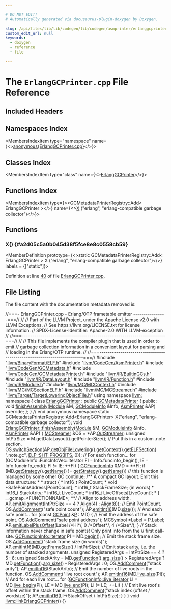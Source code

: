 ```yaml
---

# DO NOT EDIT!
# Automatically generated via docusaurus-plugin-doxygen by Doxygen.

slug: /api/files/lib/lib/codegen/lib/codegen/asmprinter/erlanggcprinter-cpp
custom_edit_url: null
keywords:
  - doxygen
  - reference
  - file

---
```





# The `ErlangGCPrinter.cpp` File Reference

<DoxygenPage pluginConfig={pluginConfig}>



## Included Headers

<IncludesList>
<IncludesListItem
  filePath="llvm/BinaryFormat/ELF.h"
  permalink="/docs/api/files/include/include/llvm/include/llvm/binaryformat/elf-h"
  isLocal="true" />
<IncludesListItem
  filePath="llvm/CodeGen/AsmPrinter.h"
  permalink="/docs/api/files/include/include/llvm/include/llvm/codegen/asmprinter-h"
  isLocal="true" />
<IncludesListItem
  filePath="llvm/CodeGen/GCMetadata.h"
  permalink="/docs/api/files/include/include/llvm/include/llvm/codegen/gcmetadata-h"
  isLocal="true" />
<IncludesListItem
  filePath="llvm/CodeGen/GCMetadataPrinter.h"
  permalink="/docs/api/files/include/include/llvm/include/llvm/codegen/gcmetadataprinter-h"
  isLocal="true" />
<IncludesListItem
  filePath="llvm/IR/BuiltinGCs.h"
  permalink="/docs/api/files/include/include/llvm/include/llvm/ir/builtingcs-h"
  isLocal="true" />
<IncludesListItem
  filePath="llvm/IR/DataLayout.h"
  permalink="/docs/api/files/include/include/llvm/include/llvm/ir/datalayout-h"
  isLocal="true" />
<IncludesListItem
  filePath="llvm/IR/Function.h"
  permalink="/docs/api/files/include/include/llvm/include/llvm/ir/function-h"
  isLocal="true" />
<IncludesListItem
  filePath="llvm/IR/Module.h"
  permalink="/docs/api/files/include/include/llvm/include/llvm/ir/module-h"
  isLocal="true" />
<IncludesListItem
  filePath="llvm/MC/MCContext.h"
  permalink="/docs/api/files/include/include/llvm/include/llvm/mc/mccontext-h"
  isLocal="true" />
<IncludesListItem
  filePath="llvm/MC/MCSectionELF.h"
  permalink="/docs/api/files/include/include/llvm/include/llvm/mc/mcsectionelf-h"
  isLocal="true" />
<IncludesListItem
  filePath="llvm/MC/MCStreamer.h"
  permalink="/docs/api/files/include/include/llvm/include/llvm/mc/mcstreamer-h"
  isLocal="true" />
<IncludesListItem
  filePath="llvm/Target/TargetLoweringObjectFile.h"
  permalink="/docs/api/files/include/include/llvm/include/llvm/target/targetloweringobjectfile-h"
  isLocal="true" />
</IncludesList>

## Namespaces Index

<MembersIndex>

<MembersIndexItem
  type="namespace"
  name={<><a href="/docs/api/namespaces/anonymous-erlanggcprinter-cpp-">anonymous&#123;ErlangGCPrinter.cpp&#125;</a></>}>
</MembersIndexItem>

</MembersIndex>

## Classes Index

<MembersIndex>

<MembersIndexItem
  type="class"
  name={<><a href="/docs/api/classes/anonymous-namespace-erlanggcprinter-cpp-/erlanggcprinter">ErlangGCPrinter</a></>}>
</MembersIndexItem>

</MembersIndex>

## Functions Index

<MembersIndex>

<MembersIndexItem
  type={<>GCMetadataPrinterRegistry::Add&lt; ErlangGCPrinter &gt;</>}
  name={<><a href="#a2d05c5a0b045d38f5fce8e8c0558cb59">X</a> (&quot;erlang&quot;, &quot;erlang-compatible garbage collector&quot;)</>}>
</MembersIndexItem>

</MembersIndex>


<SectionDefinition>

## Functions

### X() {#a2d05c5a0b045d38f5fce8e8c0558cb59}

<MemberDefinition
  prototype={<>static GCMetadataPrinterRegistry::Add&lt; ErlangGCPrinter &gt; X (&quot;erlang&quot;, &quot;erlang-compatible garbage collector&quot;)</>}
  labels = {["static"]}>

Definition at line <a href="#l00040">40</a> of file <a href="/docs/api/files/lib/lib/codegen/lib/codegen/asmprinter/erlanggcprinter-cpp">ErlangGCPrinter.cpp</a>.
</MemberDefinition>

</SectionDefinition>

## File Listing

The file content with the documentation metadata removed is:

<ProgramListing>

<Link id="l00001" /><CodeLine lineNumber="1"><Highlight kind="comment">//===- ErlangGCPrinter.cpp - Erlang/OTP frametable emitter ----------------===//</Highlight><Highlight kind="normal"></Highlight></CodeLine>
<Link id="l00002" /><CodeLine lineNumber="2"><Highlight kind="normal"></Highlight><Highlight kind="comment">//</Highlight><Highlight kind="normal"></Highlight></CodeLine>
<Link id="l00003" /><CodeLine lineNumber="3"><Highlight kind="normal"></Highlight><Highlight kind="comment">// Part of the LLVM Project, under the Apache License v2.0 with LLVM Exceptions.</Highlight><Highlight kind="normal"></Highlight></CodeLine>
<Link id="l00004" /><CodeLine lineNumber="4"><Highlight kind="normal"></Highlight><Highlight kind="comment">// See https://llvm.org/LICENSE.txt for license information.</Highlight><Highlight kind="normal"></Highlight></CodeLine>
<Link id="l00005" /><CodeLine lineNumber="5"><Highlight kind="normal"></Highlight><Highlight kind="comment">// SPDX-License-Identifier: Apache-2.0 WITH LLVM-exception</Highlight><Highlight kind="normal"></Highlight></CodeLine>
<Link id="l00006" /><CodeLine lineNumber="6"><Highlight kind="normal"></Highlight><Highlight kind="comment">//</Highlight><Highlight kind="normal"></Highlight></CodeLine>
<Link id="l00007" /><CodeLine lineNumber="7"><Highlight kind="normal"></Highlight><Highlight kind="comment">//===----------------------------------------------------------------------===//</Highlight><Highlight kind="normal"></Highlight></CodeLine>
<Link id="l00008" /><CodeLine lineNumber="8"><Highlight kind="normal"></Highlight><Highlight kind="comment">//</Highlight><Highlight kind="normal"></Highlight></CodeLine>
<Link id="l00009" /><CodeLine lineNumber="9"><Highlight kind="normal"></Highlight><Highlight kind="comment">// This file implements the compiler plugin that is used in order to emit</Highlight><Highlight kind="normal"></Highlight></CodeLine>
<Link id="l00010" /><CodeLine lineNumber="10"><Highlight kind="normal"></Highlight><Highlight kind="comment">// garbage collection information in a convenient layout for parsing and</Highlight><Highlight kind="normal"></Highlight></CodeLine>
<Link id="l00011" /><CodeLine lineNumber="11"><Highlight kind="normal"></Highlight><Highlight kind="comment">// loading in the Erlang/OTP runtime.</Highlight><Highlight kind="normal"></Highlight></CodeLine>
<Link id="l00012" /><CodeLine lineNumber="12"><Highlight kind="normal"></Highlight><Highlight kind="comment">//</Highlight><Highlight kind="normal"></Highlight></CodeLine>
<Link id="l00013" /><CodeLine lineNumber="13"><Highlight kind="normal"></Highlight><Highlight kind="comment">//===----------------------------------------------------------------------===//</Highlight><Highlight kind="normal"></Highlight></CodeLine>
<Link id="l00014" /><CodeLine lineNumber="14"><Highlight kind="normal"></Highlight></CodeLine>
<Link id="l00015" /><CodeLine lineNumber="15"><Highlight kind="normal"></Highlight><Highlight kind="preprocessor">#include &quot;<a href="/docs/api/files/include/include/llvm/include/llvm/binaryformat/elf-h">llvm/BinaryFormat/ELF.h</a>&quot;</Highlight><Highlight kind="normal"></Highlight></CodeLine>
<Link id="l00016" /><CodeLine lineNumber="16"><Highlight kind="normal"></Highlight><Highlight kind="preprocessor">#include &quot;<a href="/docs/api/files/include/include/llvm/include/llvm/codegen/asmprinter-h">llvm/CodeGen/AsmPrinter.h</a>&quot;</Highlight><Highlight kind="normal"></Highlight></CodeLine>
<Link id="l00017" /><CodeLine lineNumber="17"><Highlight kind="normal"></Highlight><Highlight kind="preprocessor">#include &quot;<a href="/docs/api/files/include/include/llvm/include/llvm/codegen/gcmetadata-h">llvm/CodeGen/GCMetadata.h</a>&quot;</Highlight><Highlight kind="normal"></Highlight></CodeLine>
<Link id="l00018" /><CodeLine lineNumber="18"><Highlight kind="normal"></Highlight><Highlight kind="preprocessor">#include &quot;<a href="/docs/api/files/include/include/llvm/include/llvm/codegen/gcmetadataprinter-h">llvm/CodeGen/GCMetadataPrinter.h</a>&quot;</Highlight><Highlight kind="normal"></Highlight></CodeLine>
<Link id="l00019" /><CodeLine lineNumber="19"><Highlight kind="normal"></Highlight><Highlight kind="preprocessor">#include &quot;<a href="/docs/api/files/include/include/llvm/include/llvm/ir/builtingcs-h">llvm/IR/BuiltinGCs.h</a>&quot;</Highlight><Highlight kind="normal"></Highlight></CodeLine>
<Link id="l00020" /><CodeLine lineNumber="20"><Highlight kind="normal"></Highlight><Highlight kind="preprocessor">#include &quot;<a href="/docs/api/files/include/include/llvm/include/llvm/ir/datalayout-h">llvm/IR/DataLayout.h</a>&quot;</Highlight><Highlight kind="normal"></Highlight></CodeLine>
<Link id="l00021" /><CodeLine lineNumber="21"><Highlight kind="normal"></Highlight><Highlight kind="preprocessor">#include &quot;<a href="/docs/api/files/include/include/llvm/include/llvm/ir/function-h">llvm/IR/Function.h</a>&quot;</Highlight><Highlight kind="normal"></Highlight></CodeLine>
<Link id="l00022" /><CodeLine lineNumber="22"><Highlight kind="normal"></Highlight><Highlight kind="preprocessor">#include &quot;<a href="/docs/api/files/include/include/llvm/include/llvm/ir/module-h">llvm/IR/Module.h</a>&quot;</Highlight><Highlight kind="normal"></Highlight></CodeLine>
<Link id="l00023" /><CodeLine lineNumber="23"><Highlight kind="normal"></Highlight><Highlight kind="preprocessor">#include &quot;<a href="/docs/api/files/include/include/llvm/include/llvm/mc/mccontext-h">llvm/MC/MCContext.h</a>&quot;</Highlight><Highlight kind="normal"></Highlight></CodeLine>
<Link id="l00024" /><CodeLine lineNumber="24"><Highlight kind="normal"></Highlight><Highlight kind="preprocessor">#include &quot;<a href="/docs/api/files/include/include/llvm/include/llvm/mc/mcsectionelf-h">llvm/MC/MCSectionELF.h</a>&quot;</Highlight><Highlight kind="normal"></Highlight></CodeLine>
<Link id="l00025" /><CodeLine lineNumber="25"><Highlight kind="normal"></Highlight><Highlight kind="preprocessor">#include &quot;<a href="/docs/api/files/include/include/llvm/include/llvm/mc/mcstreamer-h">llvm/MC/MCStreamer.h</a>&quot;</Highlight><Highlight kind="normal"></Highlight></CodeLine>
<Link id="l00026" /><CodeLine lineNumber="26"><Highlight kind="normal"></Highlight><Highlight kind="preprocessor">#include &quot;<a href="/docs/api/files/include/include/llvm/include/llvm/target/targetloweringobjectfile-h">llvm/Target/TargetLoweringObjectFile.h</a>&quot;</Highlight><Highlight kind="normal"></Highlight></CodeLine>
<Link id="l00027" /><CodeLine lineNumber="27"><Highlight kind="normal"></Highlight></CodeLine>
<Link id="l00028" /><CodeLine lineNumber="28"><Highlight kind="normal"></Highlight><Highlight kind="keyword">using namespace </Highlight><Highlight kind="normal"><a href="/docs/api/namespaces/llvm">llvm</a>;</Highlight></CodeLine>
<Link id="l00029" /><CodeLine lineNumber="29"><Highlight kind="normal"></Highlight></CodeLine>
<Link id="l00030" /><CodeLine lineNumber="30" lineLink="/docs/api/namespaces/anonymous-erlanggcprinter-cpp-"><Highlight kind="normal"></Highlight><Highlight kind="keyword">namespace </Highlight><Highlight kind="normal">&#123;</Highlight></CodeLine>
<Link id="l00031" /><CodeLine lineNumber="31"><Highlight kind="normal"></Highlight></CodeLine>
<Link id="l00032" /><CodeLine lineNumber="32" lineLink="/docs/api/classes/anonymous-namespace-erlanggcprinter-cpp-/erlanggcprinter"><Highlight kind="normal"></Highlight><Highlight kind="keyword">class </Highlight><Highlight kind="normal"><a href="/docs/api/classes/anonymous-namespace-erlanggcprinter-cpp-/erlanggcprinter">ErlangGCPrinter</a> : </Highlight><Highlight kind="keyword">public</Highlight><Highlight kind="normal"> <a href="/docs/api/classes/llvm/gcmetadataprinter/#ae944ce49adc84bc2384d95f293763a64">GCMetadataPrinter</a> &#123;</Highlight></CodeLine>
<Link id="l00033" /><CodeLine lineNumber="33"><Highlight kind="normal"></Highlight><Highlight kind="keyword">public</Highlight><Highlight kind="normal">:</Highlight></CodeLine>
<Link id="l00034" /><CodeLine lineNumber="34"><Highlight kind="normal">  </Highlight><Highlight kind="keywordtype">void</Highlight><Highlight kind="normal"> <a href="/docs/api/classes/anonymous-namespace-erlanggcprinter-cpp-/erlanggcprinter/#a574679a34186d5db3a7b14b0ce5c5078">finishAssembly</a>(<a href="/docs/api/classes/llvm/module">Module</a> &amp;M, <a href="/docs/api/classes/llvm/gcmoduleinfo">GCModuleInfo</a> &amp;Info, <a href="/docs/api/classes/llvm/gcmetadataprinter/#a47b1796e5c0a56e8a36cf39ae2d051a5">AsmPrinter</a> &amp;AP) </Highlight><Highlight kind="keyword">override</Highlight><Highlight kind="normal">;</Highlight></CodeLine>
<Link id="l00035" /><CodeLine lineNumber="35"><Highlight kind="normal">&#125;;</Highlight></CodeLine>
<Link id="l00036" /><CodeLine lineNumber="36"><Highlight kind="normal"></Highlight></CodeLine>
<Link id="l00037" /><CodeLine lineNumber="37"><Highlight kind="normal">&#125; </Highlight><Highlight kind="comment">// end anonymous namespace</Highlight><Highlight kind="normal"></Highlight></CodeLine>
<Link id="l00038" /><CodeLine lineNumber="38"><Highlight kind="normal"></Highlight></CodeLine>
<Link id="l00039" /><CodeLine lineNumber="39"><Highlight kind="normal"></Highlight><Highlight kind="keyword">static</Highlight><Highlight kind="normal"> GCMetadataPrinterRegistry::Add&lt;ErlangGCPrinter&gt;</Highlight></CodeLine>
<Link id="l00040" /><CodeLine lineNumber="40" lineLink="#a2d05c5a0b045d38f5fce8e8c0558cb59"><Highlight kind="normal">    <a href="/docs/api/files/lib/lib/tablegen/tablegenbackendskeleton-cpp/#ab60f28d7a141ac46ccc200176a1bca8b">X</a>(</Highlight><Highlight kind="stringliteral">&quot;erlang&quot;</Highlight><Highlight kind="normal">, </Highlight><Highlight kind="stringliteral">&quot;erlang-compatible garbage collector&quot;</Highlight><Highlight kind="normal">);</Highlight></CodeLine>
<Link id="l00041" /><CodeLine lineNumber="41"><Highlight kind="normal"></Highlight></CodeLine>
<Link id="l00042" /><CodeLine lineNumber="42" lineLink="/docs/api/classes/anonymous-namespace-erlanggcprinter-cpp-/erlanggcprinter/#a574679a34186d5db3a7b14b0ce5c5078"><Highlight kind="normal"></Highlight><Highlight kind="keywordtype">void</Highlight><Highlight kind="normal"> <a href="/docs/api/classes/anonymous-namespace-erlanggcprinter-cpp-/erlanggcprinter/#a574679a34186d5db3a7b14b0ce5c5078">ErlangGCPrinter::finishAssembly</a>(<a href="/docs/api/classes/llvm/module">Module</a> &amp;M, <a href="/docs/api/classes/llvm/gcmoduleinfo">GCModuleInfo</a> &amp;Info,</Highlight></CodeLine>
<Link id="l00043" /><CodeLine lineNumber="43"><Highlight kind="normal">                                     <a href="/docs/api/classes/llvm/gcmetadataprinter/#a47b1796e5c0a56e8a36cf39ae2d051a5">AsmPrinter</a> &amp;AP) &#123;</Highlight></CodeLine>
<Link id="l00044" /><CodeLine lineNumber="44"><Highlight kind="normal">  <a href="/docs/api/classes/llvm/mcstreamer">MCStreamer</a> &amp;OS = &#42;AP.<a href="/docs/api/classes/llvm/asmprinter/#ac189a157a6aab76ea837c13ec615dbc9">OutStreamer</a>;</Highlight></CodeLine>
<Link id="l00045" /><CodeLine lineNumber="45"><Highlight kind="normal">  </Highlight><Highlight kind="keywordtype">unsigned</Highlight><Highlight kind="normal"> IntPtrSize = M.getDataLayout().getPointerSize();</Highlight></CodeLine>
<Link id="l00046" /><CodeLine lineNumber="46"><Highlight kind="normal"></Highlight></CodeLine>
<Link id="l00047" /><CodeLine lineNumber="47"><Highlight kind="normal">  </Highlight><Highlight kind="comment">// Put this in a custom .note section.</Highlight><Highlight kind="normal"></Highlight></CodeLine>
<Link id="l00048" /><CodeLine lineNumber="48"><Highlight kind="normal">  OS.<a href="/docs/api/classes/llvm/mcstreamer/#ac4f84451dc4abc997c960d484953b1d2">switchSection</a>(AP.<a href="/docs/api/classes/llvm/asmprinter/#a0580b05cc0794957d4ac1ce2f209ac87">getObjFileLowering</a>().<a href="/docs/api/classes/llvm/mcobjectfileinfo/#afcda39b4059eca86c10397b7a938a729">getContext</a>().<a href="/docs/api/classes/llvm/mccontext/#a3fddc32fd70ea36b8482c9055eb68c40">getELFSection</a>(</Highlight></CodeLine>
<Link id="l00049" /><CodeLine lineNumber="49"><Highlight kind="normal">      </Highlight><Highlight kind="stringliteral">&quot;.note.gc&quot;</Highlight><Highlight kind="normal">, <a href="/docs/api/namespaces/llvm/elf/#ab23570002b1ab10a685e8f349da3ddbca18ae5a64ac74a4265698b956bc797b32">ELF::SHT&#95;PROGBITS</a>, 0));</Highlight></CodeLine>
<Link id="l00050" /><CodeLine lineNumber="50"><Highlight kind="normal"></Highlight></CodeLine>
<Link id="l00051" /><CodeLine lineNumber="51"><Highlight kind="normal">  </Highlight><Highlight kind="comment">// For each function...</Highlight><Highlight kind="normal"></Highlight></CodeLine>
<Link id="l00052" /><CodeLine lineNumber="52"><Highlight kind="normal">  </Highlight><Highlight kind="keywordflow">for</Highlight><Highlight kind="normal"> (GCModuleInfo::FuncInfoVec::iterator FI = Info.funcinfo&#95;begin(),</Highlight></CodeLine>
<Link id="l00053" /><CodeLine lineNumber="53"><Highlight kind="normal">                                           IE = Info.funcinfo&#95;end();</Highlight></CodeLine>
<Link id="l00054" /><CodeLine lineNumber="54"><Highlight kind="normal">       FI != IE; ++FI) &#123;</Highlight></CodeLine>
<Link id="l00055" /><CodeLine lineNumber="55"><Highlight kind="normal">    <a href="/docs/api/classes/llvm/gcfunctioninfo">GCFunctionInfo</a> &amp;MD = &#42;&#42;FI;</Highlight></CodeLine>
<Link id="l00056" /><CodeLine lineNumber="56"><Highlight kind="normal">    </Highlight><Highlight kind="keywordflow">if</Highlight><Highlight kind="normal"> (MD.<a href="/docs/api/classes/llvm/gcfunctioninfo/#a98e4459898a43800bff9bcb2f1e2a8bb">getStrategy</a>().<a href="/docs/api/classes/llvm/gcstrategy/#ae253aa14fb9f8582e089850f07616599">getName</a>() != <a href="/docs/api/classes/llvm/gcmetadataprinter/#a103ca212831edb585c5fdc509df54b33">getStrategy</a>().<a href="/docs/api/files/lib/lib/transforms/lib/transforms/objcarc/provenanceanalysisevaluator-cpp/#a2ee79648e8bce3ddbb26358ff10e3e82">getName</a>())</Highlight></CodeLine>
<Link id="l00057" /><CodeLine lineNumber="57"><Highlight kind="normal">      </Highlight><Highlight kind="comment">// this function is managed by some other GC</Highlight><Highlight kind="normal"></Highlight></CodeLine>
<Link id="l00058" /><CodeLine lineNumber="58"><Highlight kind="normal">      </Highlight><Highlight kind="keywordflow">continue</Highlight><Highlight kind="normal">;</Highlight><Highlight kind="comment"></Highlight></CodeLine>
<Link id="l00059" /><CodeLine lineNumber="59"><Highlight kind="comment">    /&#42;&#42; A compact GC layout. Emit this data structure:</Highlight></CodeLine>
<Link id="l00060" /><CodeLine lineNumber="60"><Highlight kind="comment">     &#42;</Highlight></CodeLine>
<Link id="l00061" /><CodeLine lineNumber="61"><Highlight kind="comment">     &#42; struct &#123;</Highlight></CodeLine>
<Link id="l00062" /><CodeLine lineNumber="62"><Highlight kind="comment">     &#42;   int16&#95;t PointCount;</Highlight></CodeLine>
<Link id="l00063" /><CodeLine lineNumber="63"><Highlight kind="comment">     &#42;   void &#42;SafePointAddress&#91;PointCount&#93;;</Highlight></CodeLine>
<Link id="l00064" /><CodeLine lineNumber="64"><Highlight kind="comment">     &#42;   int16&#95;t StackFrameSize; (in words)</Highlight></CodeLine>
<Link id="l00065" /><CodeLine lineNumber="65"><Highlight kind="comment">     &#42;   int16&#95;t StackArity;</Highlight></CodeLine>
<Link id="l00066" /><CodeLine lineNumber="66"><Highlight kind="comment">     &#42;   int16&#95;t LiveCount;</Highlight></CodeLine>
<Link id="l00067" /><CodeLine lineNumber="67"><Highlight kind="comment">     &#42;   int16&#95;t LiveOffsets&#91;LiveCount&#93;;</Highlight></CodeLine>
<Link id="l00068" /><CodeLine lineNumber="68"><Highlight kind="comment">     &#42; &#125; &#95;&#95;gcmap&#95;&lt;FUNCTIONNAME&gt;;</Highlight></CodeLine>
<Link id="l00069" /><CodeLine lineNumber="69"><Highlight kind="comment">     &#42;&#42;/</Highlight><Highlight kind="normal"></Highlight></CodeLine>
<Link id="l00070" /><CodeLine lineNumber="70"><Highlight kind="normal"></Highlight></CodeLine>
<Link id="l00071" /><CodeLine lineNumber="71"><Highlight kind="normal">    </Highlight><Highlight kind="comment">// Align to address width.</Highlight><Highlight kind="normal"></Highlight></CodeLine>
<Link id="l00072" /><CodeLine lineNumber="72"><Highlight kind="normal">    AP.<a href="/docs/api/classes/llvm/asmprinter/#aa321836ddd72df66be5551323b3090d9">emitAlignment</a>(IntPtrSize == 4 ? <a href="/docs/api/structs/llvm/align">Align</a>(4) : <a href="/docs/api/structs/llvm/align">Align</a>(8));</Highlight></CodeLine>
<Link id="l00073" /><CodeLine lineNumber="73"><Highlight kind="normal"></Highlight></CodeLine>
<Link id="l00074" /><CodeLine lineNumber="74"><Highlight kind="normal">    </Highlight><Highlight kind="comment">// Emit PointCount.</Highlight><Highlight kind="normal"></Highlight></CodeLine>
<Link id="l00075" /><CodeLine lineNumber="75"><Highlight kind="normal">    OS.<a href="/docs/api/classes/llvm/mcstreamer/#a64eafd6bed9f342e423e74a93223135c">AddComment</a>(</Highlight><Highlight kind="stringliteral">&quot;safe point count&quot;</Highlight><Highlight kind="normal">);</Highlight></CodeLine>
<Link id="l00076" /><CodeLine lineNumber="76"><Highlight kind="normal">    AP.<a href="/docs/api/classes/llvm/asmprinter/#ad87d51ae3e480de2e3892fc257406212">emitInt16</a>(MD.<a href="/docs/api/classes/llvm/gcfunctioninfo/#a71465584e291bc6d25e24f061526a7fc">size</a>());</Highlight></CodeLine>
<Link id="l00077" /><CodeLine lineNumber="77"><Highlight kind="normal"></Highlight></CodeLine>
<Link id="l00078" /><CodeLine lineNumber="78"><Highlight kind="normal">    </Highlight><Highlight kind="comment">// And each safe point...</Highlight><Highlight kind="normal"></Highlight></CodeLine>
<Link id="l00079" /><CodeLine lineNumber="79"><Highlight kind="normal">    </Highlight><Highlight kind="keywordflow">for</Highlight><Highlight kind="normal"> (</Highlight><Highlight kind="keyword">const</Highlight><Highlight kind="normal"> <a href="/docs/api/structs/llvm/gcpoint">GCPoint</a> &amp;<a href="/docs/api/files/lib/lib/option/option-cpp/#a04665169063c8ca1f2ea96c27fc7c2b2">P</a> : MD) &#123;</Highlight></CodeLine>
<Link id="l00080" /><CodeLine lineNumber="80"><Highlight kind="normal">      </Highlight><Highlight kind="comment">// Emit the address of the safe point.</Highlight><Highlight kind="normal"></Highlight></CodeLine>
<Link id="l00081" /><CodeLine lineNumber="81"><Highlight kind="normal">      OS.<a href="/docs/api/classes/llvm/mcstreamer/#a64eafd6bed9f342e423e74a93223135c">AddComment</a>(</Highlight><Highlight kind="stringliteral">&quot;safe point address&quot;</Highlight><Highlight kind="normal">);</Highlight></CodeLine>
<Link id="l00082" /><CodeLine lineNumber="82"><Highlight kind="normal">      <a href="/docs/api/classes/llvm/mcsymbol">MCSymbol</a> &#42;Label = <a href="/docs/api/files/lib/lib/option/option-cpp/#a04665169063c8ca1f2ea96c27fc7c2b2">P</a>.Label;</Highlight></CodeLine>
<Link id="l00083" /><CodeLine lineNumber="83"><Highlight kind="normal">      AP.<a href="/docs/api/classes/llvm/asmprinter/#a2380b3abc7ab19ec1af9883a5f7bbd67">emitLabelPlusOffset</a>(Label </Highlight><Highlight kind="comment">/&#42;Hi&#42;/</Highlight><Highlight kind="normal">, 0 </Highlight><Highlight kind="comment">/&#42;Offset&#42;/</Highlight><Highlight kind="normal">, 4 </Highlight><Highlight kind="comment">/&#42;Size&#42;/</Highlight><Highlight kind="normal">);</Highlight></CodeLine>
<Link id="l00084" /><CodeLine lineNumber="84"><Highlight kind="normal">    &#125;</Highlight></CodeLine>
<Link id="l00085" /><CodeLine lineNumber="85"><Highlight kind="normal"></Highlight></CodeLine>
<Link id="l00086" /><CodeLine lineNumber="86"><Highlight kind="normal">    </Highlight><Highlight kind="comment">// Stack information never change in safe points! Only print info from the</Highlight><Highlight kind="normal"></Highlight></CodeLine>
<Link id="l00087" /><CodeLine lineNumber="87"><Highlight kind="normal">    </Highlight><Highlight kind="comment">// first call-site.</Highlight><Highlight kind="normal"></Highlight></CodeLine>
<Link id="l00088" /><CodeLine lineNumber="88"><Highlight kind="normal">    <a href="/docs/api/classes/llvm/gcfunctioninfo/#ad553d77477f4b042825d3d79d11ea54b">GCFunctionInfo::iterator</a> PI = MD.<a href="/docs/api/classes/llvm/gcfunctioninfo/#a77c417b0241688bca06f6491a2da8baf">begin</a>();</Highlight></CodeLine>
<Link id="l00089" /><CodeLine lineNumber="89"><Highlight kind="normal"></Highlight></CodeLine>
<Link id="l00090" /><CodeLine lineNumber="90"><Highlight kind="normal">    </Highlight><Highlight kind="comment">// Emit the stack frame size.</Highlight><Highlight kind="normal"></Highlight></CodeLine>
<Link id="l00091" /><CodeLine lineNumber="91"><Highlight kind="normal">    OS.<a href="/docs/api/classes/llvm/mcstreamer/#a64eafd6bed9f342e423e74a93223135c">AddComment</a>(</Highlight><Highlight kind="stringliteral">&quot;stack frame size (in words)&quot;</Highlight><Highlight kind="normal">);</Highlight></CodeLine>
<Link id="l00092" /><CodeLine lineNumber="92"><Highlight kind="normal">    AP.<a href="/docs/api/classes/llvm/asmprinter/#ad87d51ae3e480de2e3892fc257406212">emitInt16</a>(MD.<a href="/docs/api/classes/llvm/gcfunctioninfo/#a681b6af2f54c7606da87aa7e777bbe3e">getFrameSize</a>() / IntPtrSize);</Highlight></CodeLine>
<Link id="l00093" /><CodeLine lineNumber="93"><Highlight kind="normal"></Highlight></CodeLine>
<Link id="l00094" /><CodeLine lineNumber="94"><Highlight kind="normal">    </Highlight><Highlight kind="comment">// Emit stack arity, i.e. the number of stacked arguments.</Highlight><Highlight kind="normal"></Highlight></CodeLine>
<Link id="l00095" /><CodeLine lineNumber="95"><Highlight kind="normal">    </Highlight><Highlight kind="keywordtype">unsigned</Highlight><Highlight kind="normal"> RegisteredArgs = IntPtrSize == 4 ? 5 : 6;</Highlight></CodeLine>
<Link id="l00096" /><CodeLine lineNumber="96"><Highlight kind="normal">    </Highlight><Highlight kind="keywordtype">unsigned</Highlight><Highlight kind="normal"> StackArity = MD.<a href="/docs/api/classes/llvm/gcfunctioninfo/#ad698a1f47410fdd4aeaa489f3d865019">getFunction</a>().<a href="/docs/api/classes/llvm/function/#ac6baa801e4aea800984e760d5460662f">arg&#95;size</a>() &gt; RegisteredArgs</Highlight></CodeLine>
<Link id="l00097" /><CodeLine lineNumber="97"><Highlight kind="normal">                              ? MD.<a href="/docs/api/classes/llvm/gcfunctioninfo/#ad698a1f47410fdd4aeaa489f3d865019">getFunction</a>().<a href="/docs/api/classes/llvm/function/#ac6baa801e4aea800984e760d5460662f">arg&#95;size</a>() - RegisteredArgs</Highlight></CodeLine>
<Link id="l00098" /><CodeLine lineNumber="98"><Highlight kind="normal">                              : 0;</Highlight></CodeLine>
<Link id="l00099" /><CodeLine lineNumber="99"><Highlight kind="normal">    OS.<a href="/docs/api/classes/llvm/mcstreamer/#a64eafd6bed9f342e423e74a93223135c">AddComment</a>(</Highlight><Highlight kind="stringliteral">&quot;stack arity&quot;</Highlight><Highlight kind="normal">);</Highlight></CodeLine>
<Link id="l00100" /><CodeLine lineNumber="100"><Highlight kind="normal">    AP.<a href="/docs/api/classes/llvm/asmprinter/#ad87d51ae3e480de2e3892fc257406212">emitInt16</a>(StackArity);</Highlight></CodeLine>
<Link id="l00101" /><CodeLine lineNumber="101"><Highlight kind="normal"></Highlight></CodeLine>
<Link id="l00102" /><CodeLine lineNumber="102"><Highlight kind="normal">    </Highlight><Highlight kind="comment">// Emit the number of live roots in the function.</Highlight><Highlight kind="normal"></Highlight></CodeLine>
<Link id="l00103" /><CodeLine lineNumber="103"><Highlight kind="normal">    OS.<a href="/docs/api/classes/llvm/mcstreamer/#a64eafd6bed9f342e423e74a93223135c">AddComment</a>(</Highlight><Highlight kind="stringliteral">&quot;live root count&quot;</Highlight><Highlight kind="normal">);</Highlight></CodeLine>
<Link id="l00104" /><CodeLine lineNumber="104"><Highlight kind="normal">    AP.<a href="/docs/api/classes/llvm/asmprinter/#ad87d51ae3e480de2e3892fc257406212">emitInt16</a>(MD.<a href="/docs/api/classes/llvm/gcfunctioninfo/#a61aea3cbd5619f46ce9aa2ce3799ff9d">live&#95;size</a>(PI));</Highlight></CodeLine>
<Link id="l00105" /><CodeLine lineNumber="105"><Highlight kind="normal"></Highlight></CodeLine>
<Link id="l00106" /><CodeLine lineNumber="106"><Highlight kind="normal">    </Highlight><Highlight kind="comment">// And for each live root...</Highlight><Highlight kind="normal"></Highlight></CodeLine>
<Link id="l00107" /><CodeLine lineNumber="107"><Highlight kind="normal">    </Highlight><Highlight kind="keywordflow">for</Highlight><Highlight kind="normal"> (<a href="/docs/api/classes/llvm/gcfunctioninfo/#aa9282de572d03dca73f282b617f64bd0">GCFunctionInfo::live&#95;iterator</a> LI = MD.<a href="/docs/api/classes/llvm/gcfunctioninfo/#a81c7cd06eff3dc773acdbcdf7f654879">live&#95;begin</a>(PI),</Highlight></CodeLine>
<Link id="l00108" /><CodeLine lineNumber="108"><Highlight kind="normal">                                       LE = MD.<a href="/docs/api/classes/llvm/gcfunctioninfo/#a9da823485016de1037a37cc2f66739c9">live&#95;end</a>(PI);</Highlight></CodeLine>
<Link id="l00109" /><CodeLine lineNumber="109"><Highlight kind="normal">         LI != LE; ++LI) &#123;</Highlight></CodeLine>
<Link id="l00110" /><CodeLine lineNumber="110"><Highlight kind="normal">      </Highlight><Highlight kind="comment">// Emit live root&#39;s offset within the stack frame.</Highlight><Highlight kind="normal"></Highlight></CodeLine>
<Link id="l00111" /><CodeLine lineNumber="111"><Highlight kind="normal">      OS.<a href="/docs/api/classes/llvm/mcstreamer/#a64eafd6bed9f342e423e74a93223135c">AddComment</a>(</Highlight><Highlight kind="stringliteral">&quot;stack index (offset / wordsize)&quot;</Highlight><Highlight kind="normal">);</Highlight></CodeLine>
<Link id="l00112" /><CodeLine lineNumber="112"><Highlight kind="normal">      AP.<a href="/docs/api/classes/llvm/asmprinter/#ad87d51ae3e480de2e3892fc257406212">emitInt16</a>(LI-&gt;StackOffset / IntPtrSize);</Highlight></CodeLine>
<Link id="l00113" /><CodeLine lineNumber="113"><Highlight kind="normal">    &#125;</Highlight></CodeLine>
<Link id="l00114" /><CodeLine lineNumber="114"><Highlight kind="normal">  &#125;</Highlight></CodeLine>
<Link id="l00115" /><CodeLine lineNumber="115"><Highlight kind="normal">&#125;</Highlight></CodeLine>
<Link id="l00116" /><CodeLine lineNumber="116"><Highlight kind="normal"></Highlight></CodeLine>
<Link id="l00117" /><CodeLine lineNumber="117" lineLink="/docs/api/namespaces/llvm/#a2e68a405a95c7bb76fcf4f73be046e8e"><Highlight kind="normal"></Highlight><Highlight kind="keywordtype">void</Highlight><Highlight kind="normal"> <a href="/docs/api/namespaces/llvm/#a2e68a405a95c7bb76fcf4f73be046e8e">llvm::linkErlangGCPrinter</a>() &#123;&#125;</Highlight></CodeLine>

</ProgramListing>

</DoxygenPage>
